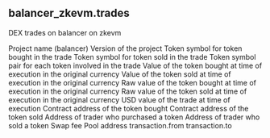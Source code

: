 ## balancer_zkevm.trades 
DEX trades on balancer on zkevm


<ParamField path="blockchain">

</ParamField>
<ParamField path="project">
Project name (balancer)
</ParamField>
<ParamField path="version">
Version of the project
</ParamField>
<ParamField path="block_month">

</ParamField>
<ParamField path="block_date">

</ParamField>
<ParamField path="block_time">

</ParamField>
<ParamField path="token_bought_symbol">
Token symbol for token bought in the trade
</ParamField>
<ParamField path="token_sold_symbol">
Token symbol for token sold in the trade
</ParamField>
<ParamField path="token_pair">
Token symbol pair for each token involved in the trade
</ParamField>
<ParamField path="token_bought_amount">
Value of the token bought at time of execution in the original currency
</ParamField>
<ParamField path="token_sold_amount">
Value of the token sold at time of execution in the original currency
</ParamField>
<ParamField path="token_bought_amount_raw">
Raw value of the token bought at time of execution in the original currency
</ParamField>
<ParamField path="token_sold_amount_raw">
Raw value of the token sold at time of execution in the original currency
</ParamField>
<ParamField path="amount_usd">
USD value of the trade at time of execution
</ParamField>
<ParamField path="token_bought_address">
Contract address of the token bought
</ParamField>
<ParamField path="token_sold_address">
Contract address of the token sold
</ParamField>
<ParamField path="taker">
Address of trader who purchased a token
</ParamField>
<ParamField path="maker">
Address of trader who sold a token
</ParamField>
<ParamField path="pool_id">

</ParamField>
<ParamField path="swap_fee">
Swap fee
</ParamField>
<ParamField path="project_contract_address">
Pool address
</ParamField>
<ParamField path="pool_symbol">

</ParamField>
<ParamField path="pool_type">

</ParamField>
<ParamField path="tx_hash">

</ParamField>
<ParamField path="tx_from">
transaction.from
</ParamField>
<ParamField path="tx_to">
transaction.to
</ParamField>
<ParamField path="evt_index">

</ParamField>
